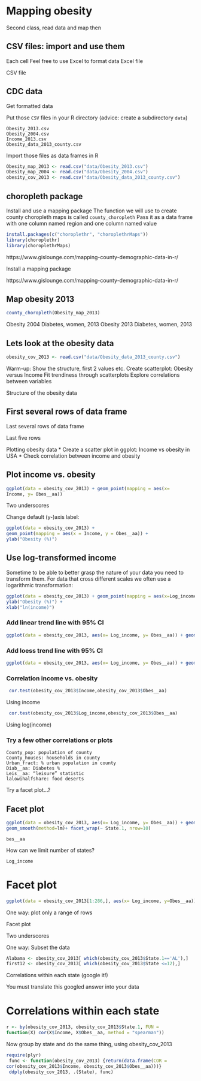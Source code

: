 # Mapping obesity
Second class, read data and map then



## CSV files: import and use them

Each cell 
Feel free to use Excel to format data
Excel file

CSV file

## CDC data

Get formatted data

Put those `CSV` files in your R directory (advice: create a subdirectory `data`)


```
Obesity_2013.csv
Obesity_2004.csv
Income_2013.csv
Obesity_data_2013_county.csv
```

Import those files as data frames in R

```r
Obesity_map_2013 <- read.csv("data/Obesity_2013.csv")
Obesity_map_2004 <- read.csv("data/Obesity_2004.csv")
obesity_cov_2013 <- read.csv("data/Obesity_data_2013_county.csv")
```


## choropleth package
Install and use a  mapping package
The function we will use to create county choropleth maps is called
`county_choropleth`
Pass it as a data frame with one column named region and one column named value

```r
install.packages(c("choroplethr", "choroplethrMaps"))
library(choroplethr)
library(choroplethrMaps)
```

https://www.gislounge.com/mapping-county-demographic-data-in-r/

Install a mapping package

https://www.gislounge.com/mapping-county-demographic-data-in-r/

## Map obesity 2013
```r
county_choropleth(Obesity_map_2013)
```

Obesity 2004
Diabetes, women, 2013
Obesity 2013
Diabetes, women, 2013

## Lets look at the obesity data

```r
obesity_cov_2013 <- read.csv("data/Obesity_data_2013_county.csv")
```



Warm-up: Show the structure, first 2 values etc.
Create scatterplot: Obesity versus Income
Fit trendiness through scatterplots
Explore correlations between variables

Structure of the obesity data

## First several rows of data frame

Last several rows of data frame

Last five rows

Plotting obesity data
* Create a scatter plot in ggplot: Income vs obesity in USA
* Check correlation between income and obesity

## Plot income vs. obesity
```r
ggplot(data = obesity_cov_2013) + geom_point(mapping = aes(x=
Income, y= Obes__aa))
```

Two underscores

Change default (y-)axis label:
```r
ggplot(data = obesity_cov_2013) + 
geom_point(mapping = aes(x = Income, y = Obes__aa)) + 
ylab("Obesity (%)")
```


## Use log-transformed income

Sometime to be able to better grasp the nature of your data you need to transform them. For data that cross different scales we often use a logarithmic transformation:

```r
ggplot(data = obesity_cov_2013) + geom_point(mapping = aes(x=Log_income, y= Obes__aa)) +
ylab("Obesity (%)") +
xlab("ln(income)")
```


### Add linear trend line with 95% CI
```r
ggplot(data = obesity_cov_2013, aes(x= Log_income, y= Obes__aa)) + geom_point() + geom_smooth(method=lm)
```

### Add loess trend line with 95% CI
```r
ggplot(data = obesity_cov_2013, aes(x= Log_income, y= Obes__aa)) + geom_point() + geom_smooth()
```

### Correlation income vs. obesity
```r
 cor.test(obesity_cov_2013$Income,obesity_cov_2013$Obes__aa)
```

Using income

```r
 cor.test(obesity_cov_2013$Log_income,obesity_cov_2013$Obes__aa)
```

Using log(income)

### Try a few other correlations or plots

```
County_pop: population of county
County_houses: households in county
Urban_fract: % urban population in county
Diab__aa: Diabetes %
Leis__aa: “leisure” statistic
lalowihalfshare: food deserts
```


Try a facet plot…?

## Facet plot
```r
ggplot(data = obesity_cov_2013, aes(x= Log_income, y= Obes__aa)) + geom_point() +
geom_smooth(method=lm)+ facet_wrap(~ State.1, nrow=10)
```

`bes__aa`

How can we limit number of states?

`Log_income`

# Facet plot
```r
ggplot(data = obesity_cov_2013[1:286,], aes(x= Log_income, y=Obes__aa)) + geom_point() + geom_smooth(method=lm)+ facet_wrap(~State.1, nrow=3) + ylab("Obesity")
```


One way:
plot only a range of rows


Facet plot

Two
underscores

One way:
Subset the data

```r
Alabama <- obesity_cov_2013[ which(obesity_cov_2013$State.1=='AL'),]
first12 <- obesity_cov_2013[ which(obesity_cov_2013$State <=12),]
```


Correlations within each state
(google it!)

You must translate this googled answer into your data

# Correlations within each state

```r
r <- by(obesity_cov_2013, obesity_cov_2013$State.1, FUN =
function(X) cor(X$Income, X$Obes__aa, method = "spearman"))
```


Now group by state and do the same thing, using obesity_cov_2013

```r
require(plyr)
 func <- function(obesity_cov_2013) {return(data.frame(COR =
cor(obesity_cov_2013$Income, obesity_cov_2013$Obes__aa)))}
 ddply(obesity_cov_2013, .(State), func)
```

